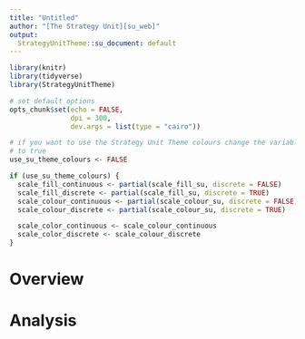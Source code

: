 ```yaml
---
title: "Untitled"
author: "[The Strategy Unit][su_web]"
output:
  StrategyUnitTheme::su_document: default
---
```


```r

library(knitr)
library(tidyverse)
library(StrategyUnitTheme)

# set default options
opts_chunk$set(echo = FALSE,
               dpi = 300,
               dev.args = list(type = "cairo"))

# if you want to use the Strategy Unit Theme colours change the variable below
# to true
use_su_theme_colours <- FALSE

if (use_su_theme_colours) {
  scale_fill_continuous <- partial(scale_fill_su, discrete = FALSE)
  scale_fill_discrete <- partial(scale_fill_su, discrete = TRUE)
  scale_colour_continuous <- partial(scale_colour_su, discrete = FALSE)
  scale_colour_discrete <- partial(scale_colour_su, discrete = TRUE)

  scale_color_continuous <- scale_colour_continuous
  scale_color_discrete <- scale_colour_discrete
}
```

# Overview

# Analysis

[//]: <> (URL's / References --------------------------------------------------)
[su_email]: mailto:Strategy.Unit@nhs.net
[su_web]: https://www.strategyunitwm.nhs.uk/
